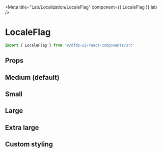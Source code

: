 
<Meta title="Lab/Localization/LocaleFlag" component={{ LocaleFlag }} lab />

# LocaleFlag

```jsx
import { LocaleFlag } from '@/dfds-ui/react-components/src'
```

## Props

<ArgsTable of={LocaleFlag} />

## Medium (default)

<Preview gray>
  <Story name="Medium">
    <FlexBox
      css={css`
        gap: 10px;
      `}
    >
      <LocaleFlag locale="en" />
      <LocaleFlag locale="en-GB" />
      <LocaleFlag locale="da-DK" />
      <LocaleFlag locale="sk-SK" />
      <LocaleFlag locale="lv-LV" />
    </FlexBox>
  </Story>
</Preview>

## Small

<Preview gray>
  <Story name="Small">
    <FlexBox
      css={css`
        gap: 10px;
      `}
    >
      <LocaleFlag locale="en" size="s" />
      <LocaleFlag locale="en-GB" size="s" />
      <LocaleFlag locale="da-DK" size="s" />
      <LocaleFlag locale="sk-SK" size="s" />
      <LocaleFlag locale="lv-LV" size="s" />
    </FlexBox>
  </Story>
</Preview>

## Large

<Preview gray>
  <Story name="Large">
    <FlexBox
      css={css`
        gap: 10px;
      `}
    >
      <LocaleFlag locale="en" size="l" />
      <LocaleFlag locale="en-GB" size="l" />
      <LocaleFlag locale="da-DK" size="l" />
      <LocaleFlag locale="sk-SK" size="l" />
      <LocaleFlag locale="lv-LV" size="l" />
    </FlexBox>
  </Story>
</Preview>

## Extra large

<Preview gray>
  <Story name="Extra large">
    <FlexBox
      css={css`
        gap: 10px;
      `}
    >
      <LocaleFlag locale="en" size="xl" />
      <LocaleFlag locale="en-GB" size="xl" />
      <LocaleFlag locale="da-DK" size="xl" />
      <LocaleFlag locale="sk-SK" size="xl" />
      <LocaleFlag locale="lv-LV" size="xl" />
    </FlexBox>
  </Story>
</Preview>

## Custom styling

<Preview gray>
  <Story name="Custom styling">
    <FlexBox
      css={css`
        gap: 10px;
      `}
    >
      <LocaleFlag
        locale="en"
        css={css`
          font-size: 100px;
        `}
      />
      <LocaleFlag
        locale="en-GB"
        css={css`
          font-size: 100px;
        `}
      />
      <LocaleFlag
        locale="da-DK"
        css={css`
          font-size: 100px;
        `}
      />
      <LocaleFlag
        locale="sk-SK"
        css={css`
          font-size: 100px;
        `}
      />
      <LocaleFlag
        locale="lv-LV"
        css={css`
          font-size: 100px;
        `}
      />
    </FlexBox>
  </Story>
</Preview>
